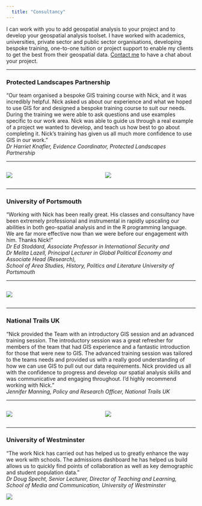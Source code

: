```yaml
---
  title: "Consultancy"
---
```


I can work with you to add geospatial analysis to your project and to develop your geospatial analysis toolset. I have worked with academics, universities, private sector and public sector organisations, developing bespoke training, one-to-one tuition or project support to enable my clients to get the best from their geospatial data. [Contact me](index.html) to have a chat about your project. 

<!-- Emily / Uni of Birmingham -->

----

### Protected Landscapes Partnership

"Our team organised a bespoke GIS training course with Nick, and it was incredibly helpful. Nick asked us about our experience and what we hoped to use GIS for and designed a bespoke training course to suit our needs. During the training we were able to ask questions and use examples specific to our work area. Nick was able to guide us through a real example of a project we wanted to develop, and teach us how best to go about completing it.  Nick’s training has given us all much more confidence to use GIS in our work."
<br>*Dr Harriet Knafler, Evidence Coordinator, Protected Landscapes Partnership*

----

::: columns
:::: {.column width="45%"}
![](images/portsmouth-logo.png)
::::
:::: {.column width="45%"}
![](images/netflix.png)
::::
:::

----

### University of Portsmouth

"Working with Nick has been really great. His classes and consultancy have been extremely professional and instrumental in rapidly upscaling our abilities in both geo-spatial analysis and in the R programming language. We are far more effective now than we were before our engagement with him. Thanks Nick!"
<br>
*Dr Ed Stoddard, Associate Professor in International Security and 
<br> Dr Melita Lazell, Principal Lecturer in Global Political Economy and Associate Head (Research), 
<br> School of Area Studies, History, Politics and Literature University of Portsmouth*

----

::: columns
:::: {.column width="45%"}
![](images/NTUK_Primary Logo_Black.png)
::::
:::: {.column width="45%"}

::::
:::

----


### National Trails UK

"Nick provided the Team with an introductory GIS session and an advanced training session. The introductory session was a great refresher for members of the team that had GIS experience and a fantastic introduction for those that were new to GIS. The advanced training session was tailored to the teams needs and provided us with a really good understanding of how we can use GIS to pull out our data requirements. Nick provided us all with the confidence to progress and develop our spatial analysis skills and was communicative and engaging throughout. I’d highly recommend working with Nick."
<br>
*Jennifer Manning, Policy and Research Officer, National Trails UK*

----

::: columns
:::: {.column width="45%"}

![](images/Westminster-University-logo.jpg)
::::
:::: {.column width="45%"}

![](images/Red-Bull-logo.jpg)
::::
:::

----

<!--
### North Devon Biosphere & University of Exeter

- Carolyn / Exeter
    - what I did
    - outputs - report, code, plugins (ArcGIS and QGIS)

-->

### University of Westminster

“The work Nick has carried out has helped us to greatly enhance the way we work with schools. The admissions dashboard he has helped us build allows us to quickly find points of collaboration as well as key demographic and student population data.”
<br>
*Dr Doug Specht, Senior Lecturer, Director of Teaching and Learning, 
<br>School of Media and Communication, University of Westminster*

![](images/school-admissions.png)




